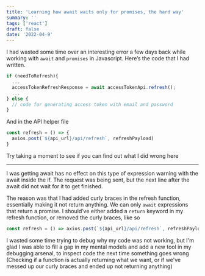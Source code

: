 ```yaml
---
title: 'Learning how await waits only for promises, the hard way'
summary: ''
tags: ['react']
draft: false
date: '2022-04-9'
---
```


I had wasted some time over an interesting error a few days back while working with `await` and `promises` in Javascript. Here’s the code that I had written.

```js
if (needToRefresh){
  ...
  accessTokenRefreshResponse = await accessTokenApi.refresh();
  ...
} else {
  // code for generating access token with email and password
}
```

And in the API helper file

```js
const refresh = () => {
  axios.post(`${api_url}/api/refresh`, refreshPayload)
}
```

Try taking a moment to see if you can find out what I did wrong here

---

I was getting await has no effect on this type of expression warning with the await inside the if. The request was being sent, but the next line after the await did not wait for it to get finished.

The reason was that I had added curly braces in the refresh function, essentially making it not return anything. We can only `await` expressions that return a promise. I should’ve either added a `return` keyword in my refresh function, or removed the curly braces, like so

```js
const refresh = () => axios.post(`${api_url}/api/refresh`, refreshPayload)
```

I wasted some time trying to debug why my code was not working, but I'm glad I was able to fill a gap in my mental models and add a new tool in my debugging arsenal, to inspect code the next time something goes wrong (Checking if a function is actually returning what we want, or if we've messed up our curly braces and ended up not returning anything)

